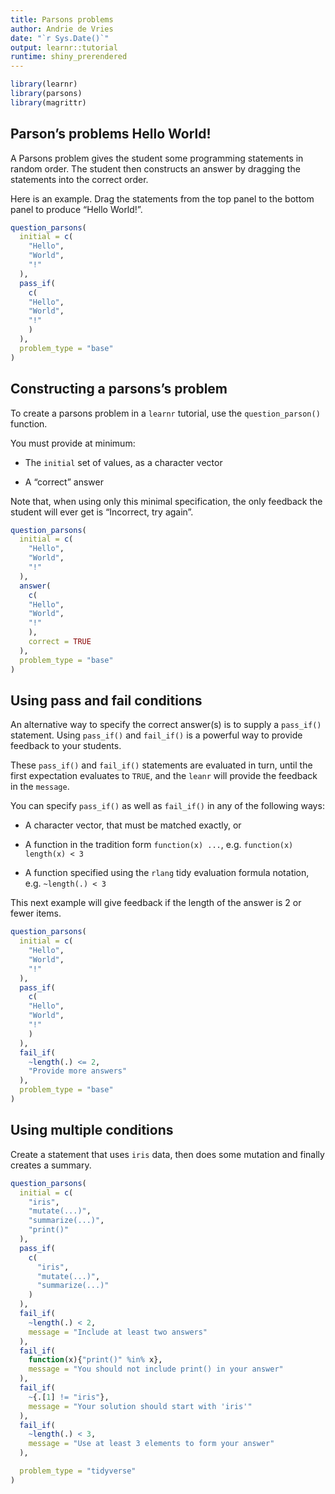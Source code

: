 ```yaml
---
title: Parsons problems
author: Andrie de Vries
date: "`r Sys.Date()`"
output: learnr::tutorial
runtime: shiny_prerendered
---
```




```r
library(learnr)
library(parsons)
library(magrittr)
```


## Parson's problems Hello World!

A Parsons problem gives the student some programming statements in random order.  The student then constructs an answer by dragging the statements into the correct order.

Here is an example.  Drag the statements from the top panel to the bottom panel to produce "Hello World!".

```r
question_parsons(
  initial = c(
    "Hello",
    "World",
    "!"
  ),
  pass_if(
    c(
    "Hello",
    "World",
    "!"
    )
  ),
  problem_type = "base"
)
```


## Constructing a parsons's problem

To create a parsons problem in a `learnr` tutorial, use the `question_parson()` function.

You must provide at minimum:

* The `initial` set of values, as a character vector

* A "correct" answer

Note that, when using only this minimal specification, the only feedback the student will ever get is "Incorrect, try again".

```r
question_parsons(
  initial = c(
    "Hello",
    "World",
    "!"
  ),
  answer(
    c(
    "Hello",
    "World",
    "!"
    ),
    correct = TRUE
  ),
  problem_type = "base"
)
```


## Using pass and fail conditions

An alternative way to specify the correct answer(s) is to supply a `pass_if()` statement.  Using `pass_if()` and `fail_if()` is a powerful way to provide feedback to your students.

These `pass_if()` and `fail_if()` statements are evaluated in turn, until the first expectation evaluates to `TRUE`, and the `leanr` will provide the feedback in the `message`.

You can specify `pass_if()` as well as `fail_if()` in any of the following ways:

* A character vector, that must be matched exactly, or

* A function in the tradition form `function(x) ...`, e.g. `function(x) length(x) < 3`

* A function specified using the `rlang` tidy evaluation formula notation, e.g. `~length(.) < 3`


This next example will give feedback if the length of the answer is 2 or fewer items.

```r
question_parsons(
  initial = c(
    "Hello",
    "World",
    "!"
  ),
  pass_if(
    c(
    "Hello",
    "World",
    "!"
    )
  ),
  fail_if(
    ~length(.) <= 2,
    "Provide more answers"
  ),
  problem_type = "base"
)
```




## Using multiple conditions

Create a statement that uses `iris` data, then does some mutation and finally creates a summary.

```r
question_parsons(
  initial = c(
    "iris",
    "mutate(...)",
    "summarize(...)",
    "print()"
  ),
  pass_if(
    c(
      "iris",
      "mutate(...)",
      "summarize(...)"
    )
  ),
  fail_if(
    ~length(.) < 2,
    message = "Include at least two answers"
  ),
  fail_if(
    function(x){"print()" %in% x},
    message = "You should not include print() in your answer"
  ),
  fail_if(
    ~{.[1] != "iris"},
    message = "Your solution should start with 'iris'"
  ),
  fail_if(
    ~length(.) < 3,
    message = "Use at least 3 elements to form your answer"
  ),

  problem_type = "tidyverse"
)
```



